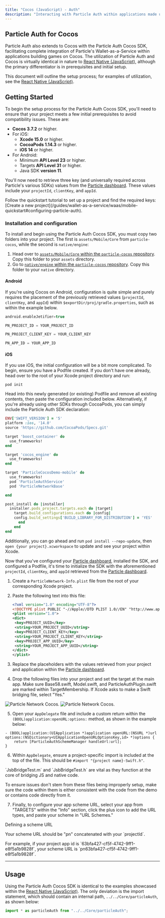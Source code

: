 ```yaml
---
title: "Cocos (JavaScript) - Auth"
description: "Interacting with Particle Auth within applications made using Cocos."
---
```


## Particle Auth for Cocos

Particle Auth also extends to Cocos with the Particle Auth Cocos SDK, facilitating complete integration of Particle's Wallet-as-a-Service within applications building games on Cocos. The utilization of Particle Auth and Cocos is virtually identical in nature to [React Native (JavaScript)](/api-reference/auth/mobile-sdks/react), although the primary differentiator is in prerequisites and initial setup.

This document will outline the setup process; for examples of utilization, see the [React Native (JavaScript)](/api-reference/auth/mobile-sdks/react).

## Getting Started

To begin the setup process for the Particle Auth Cocos SDK, you'll need to ensure that your project meets a few initial prerequisites to avoid compatibility issues. These are:

- **Cocos 3.7.2** or higher.
- For iOS:
  - **Xcode 15.0** or higher.
  - **CocoaPods 1.14.3** or higher.
  - **iOS 14** or higher.
- For Android:
  - Minimum **API Level 23** or higher.
  - Targets **API Level 31** or higher.
  - Java SDK **version 11**.

You'll now need to retrieve three key (and universally required across Particle's various SDKs) values from the [Particle dashboard](https://dashboard.particle.network). These values include your `projectId`, `clientKey`, and `appId`.

<Note>
  Follow the quickstart tutorial to set up a project and find the required keys:
  [Create a new
  project](/guides/wallet-as-a-service/waas/mobile-quickstart#configuring-particle-auth).
</Note>

### Installation and configuration

To install and begin using the Particle Auth Cocos SDK, you must copy two folders into your project. The first is `assets/Mobile/Core` from `particle-cocos`, while the second is `native/engine`:

1. Head over to [`assets/Mobile/Core` within the `particle-cocos` repository](https://github.com/Particle-Network/particle-cocos/tree/mobile/assets/Mobile/Core). Copy this folder to your `assets` directory.
2. Go to [`native/engine` within the `particle-cocos` repository](https://github.com/Particle-Network/particle-cocos/tree/mobile/native/engine). Copy this folder to your `native` directory.

#### Android

If you're using Cocos on Android, configuration is quite simple and purely requires the placement of the previously retrieved values (`projectId`, `clientKey`, and `appId`) within `$exportDir/proj/gradle.properties`, such as within the example below.

```kotlin gradle.properties
android.enableJetifier=true

PN_PROJECT_ID = YOUR_PROJECT_ID

PN_PROJECT_CLIENT_KEY = YOUR_CLIENT_KEY

PN_APP_ID = YOUR_APP_ID
```

#### iOS

If you use iOS, the initial configuration will be a bit more complicated. To begin, ensure you have a Podfile created. If you don't have one already, head over to the root of your Xcode project directory and run:

```shell Terminal
pod init
```

Head into this newly generated (or existing) Podfile and remove all existing contents, then paste the configuration included below. Alternatively, if you're already using other SDKs through CocoaPods, you can simply include the Particle Auth SDK declaration:

```ruby Ruby
ENV['SWIFT_VERSION'] = '5'
platform :ios, '14.0'
source 'https://github.com/CocoaPods/Specs.git'

target 'boost_container' do
  use_frameworks!
end

target 'cocos_engine' do
  use_frameworks!
end

target 'ParticleCocosDemo-mobile' do
  use_frameworks!
  pod 'ParticleAuthService'
  pod 'ParticleNetworkBase'

end

post_install do |installer|
  installer.pods_project.targets.each do |target|
    target.build_configurations.each do |config|
    config.build_settings['BUILD_LIBRARY_FOR_DISTRIBUTION'] = 'YES'
      end
    end
end
```

Additionally, you can go ahead and run `pod install --repo-update`, then `open {your project}.xcworkspace` to update and see your project within Xcode.

Now that you've configured your [Particle dashboard](https://dashboard.particle.network), installed the SDK, and configured a Podfile, it's time to initialize the SDK with the aforementioned `projectId`, `clientKey`, and `appId` retrieved from the [Particle dashboard](https://dashboard.particle.network).

1. Create a `ParticleNetwork-Info.plist` file from the root of your corresponding Xcode project.

2. Paste the following text into this file:

   ```xml ParticleNetwork-Info.plist
   <?xml version="1.0" encoding="UTF-8"?>
   <!DOCTYPE plist PUBLIC "-//Apple//DTD PLIST 1.0//EN" "http://www.apple.com/DTDs/PropertyList-1.0.dtd">
   <plist version="1.0">
   <dict>
   	<key>PROJECT_UUID</key>
   	<string>YOUR_PROJECT_UUID</string>
   	<key>PROJECT_CLIENT_KEY</key>
   	<string>YOUR_PROJECT_CLIENT_KEY</string>
   	<key>PROJECT_APP_UUID</key>
   	<string>YOUR_PROJECT_APP_UUID</string>
   </dict>
   </plist>
   ```

3. Replace the placeholders with the values retrieved from your project and application within the [Particle dashboard](https://dashboard.particle.network).

4. Drop the following files into your project and set the target at the main app. Make sure Base58.swift, Model.swift, and ParticleAuthPlugin.swift are marked within TargetMembership. If Xcode asks to make a Swift bridging file, select "Yes."

<img
  className="block dark:hidden"
  src="/api-reference/auth/mobile-sdks/images/cocos.png"
  alt="Particle Network Cocos."
/>
<img
  className="hidden dark:block"
  src="/api-reference/auth/mobile-sdks/images/cocos.png"
  alt="Particle Network Cocos."
/>

5. Open your `AppDelegate` file and include a custom return within the `(BOOL)application:openURL:options:` method, as shown in the example below:

```Text AppDelegate
- (BOOL)application:(UIApplication *)application openURL:(NSURL *)url options:(NSDictionary<UIApplicationOpenURLOptionsKey,id> *)options {
    return [ParticleAuthSchemeManager handleUrl:url];
}
```

6. Within `AppDelegate`, ensure a project-specific import is included at the top of the file. This should be `#import "{project name}-Swift.h"`.

<Warning>
  <p>
    `JsbBridgeTest.m` and `JsbBridgeTest.h` are vital as they function at the
    core of bridging JS and native code.
  </p>
  <p>
    To ensure issues don't stem from these files being improperly setup, make
    sure the code within them is either consistent with the code from the demo
    or contains code directly from it.
  </p>
</Warning>

7. Finally, to configure your app scheme URL, select your app from "TARGETS" within the "Info" section, click the plus icon to add the URL types, and paste your scheme in "URL Schemes."

<Note>
  <p>Defining a scheme URL</p>
  <p>Your scheme URL should be "pn" concatenated with your `projectId`.</p>
  <p>
    For example, if your project app id is
    `63bfa427-cf5f-4742-9ff1-e8f5a1b9828f`, your scheme URL is
    `pn63bfa427-cf5f-4742-9ff1-e8f5a1b9828f`.
  </p>
</Note>

---

## Usage

Using the Particle Auth Cocos SDK is identical to the examples showcased within the [React Native (JavaScript)](/api-reference/auth/mobile-sdks/react). The only deviation is the import statement, which should contain an internal path, `../../Core/particleAuth`, as shown below:

```js JavaScript
import * as particleAuth from "../../Core/particleAuth";
```
